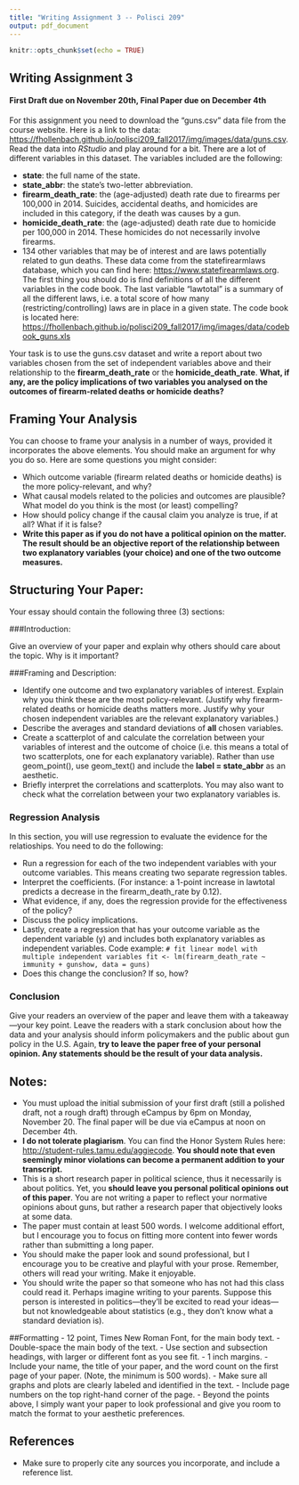 ```yaml
---
title: "Writing Assignment 3 -- Polisci 209"
output: pdf_document
---
```


```r
knitr::opts_chunk$set(echo = TRUE)
```

## Writing Assignment 3
#### First Draft due on November 20th, Final Paper due on December 4th

For this assignment you need to download the "guns.csv" data file from the course website. Here is a link to the data: [https://fhollenbach.github.io/polisci209_fall2017/img/images/data/guns.csv](https://fhollenbach.github.io/polisci209_fall2017/img/images/data/guns.csv). Read the data into _RStudio_ and play around for a bit. There are a lot of different variables in this dataset. The variables included are the following:

- __state__: the full name of the state.
- __state_abbr__: the state’s two-letter abbreviation.
- __firearm_death_rate__: the (age-adjusted) death rate due to firearms per 100,000 in 2014. Suicides,
accidental deaths, and homicides are included in this category, if the death was causes by a gun.
- __homicide_death_rate__: the (age-adjusted) death rate due to homicide per 100,000 in 2014. These
homicides do not necessarily involve firearms.
- 134 other variables that may be of interest and are laws potentially related to gun deaths. These data come from the statefirearmlaws database, which you can find here: [https://www.statefirearmlaws.org](https://www.statefirearmlaws.org/). The first thing you should do is find definitions of all the different variables in the code book. The last variable "lawtotal" is a summary of all the different laws, i.e. a total score of how many (restricting/controlling) laws are in place in a given state. The code book is located here: [https://fhollenbach.github.io/polisci209_fall2017/img/images/data/codebook_guns.xls](https://fhollenbach.github.io/polisci209_fall2017/img/images/data/codebook_guns.xls)


Your task is to use the guns.csv dataset and write a report about two variables chosen from the set of independent variables above and their relationship to the __firearm_death_rate__ or the __homicide_death_rate__. __What, if any, are the policy implications of two variables you analysed on the outcomes of firearm-related deaths or homicide deaths?__

## Framing Your Analysis
 You can choose to frame your analysis in a number of ways, provided it incorporates the above elements. You should make an argument for why you do so. Here are some questions you might consider: 
 
- Which outcome variable (firearm related deaths or homicide deaths) is the more policy-relevant, and why?
- What causal models related to the policies and outcomes are plausible? What model do you think is the most (or least) compelling? 
- How should policy change if the causal claim you analyze is true, if at all?  What if it is false?
- __Write this paper as if you do not have a political opinion on the matter. The result should be an objective report of the relationship between two explanatory variables (your choice) and one of the two outcome measures.__ 

\pagebreak

## Structuring Your Paper:
Your essay should contain the following three (3) sections: 
 
###Introduction:  

Give an overview of your paper and explain why others should care about the topic. Why is it important? 

###Framing and Description:  

  - Identify one outcome and two explanatory variables of interest. Explain why you think these are the most policy-relevant. (Justify why firearm-related deaths or homicide deaths matters more. Justify why your chosen independent variables are the relevant explanatory variables.)
  - Describe the averages and standard deviations of __all__ chosen variables.
  - Create a scatterplot of and calculate the correlation between your variables of interest and the  outcome of choice (i.e. this means a total of two scatterplots, one for each explanatory variable). Rather than use geom_point(), use geom_text() and include the __label = state_abbr__ as an aesthetic.
  - Briefly interpret the correlations and scatterplots. You may also want to check what the correlation between your two explanatory variables is.

### Regression Analysis

In this section, you will use regression to evaluate the evidence for the relatioships. You need to do the following:  
  
  - Run a regression for each of the two independent variables with your outcome variables. This means  creating two separate regression tables.
  - Interpret the coefficients. (For instance: a 1-point increase in lawtotal predicts a decrease in the firearm_death_rate by 0.12).
  - What evidence, if any, does the regression provide for the effectiveness of the policy?
  - Discuss the policy implications.
  - Lastly, create a regression that has your outcome variable as the dependent variable (y) and includes both explanatory variables as independent variables. Code example: 
  `# fit linear model with multiple independent variables
fit <- lm(firearm_death_rate ~ immunity + gunshow, data = guns)`
  - Does this change the conclusion? If so, how?
  
### Conclusion

Give your readers an overview of the paper and leave them with a takeaway—your key point. Leave the readers with a stark conclusion about how the data and your analysis should inform policymakers and the public about gun policy in the U.S. Again, __try to leave the paper free of your personal opinion. Any statements should be the result of your data analysis.__

## Notes:
- You must upload the initial submission of your first draft (still a polished draft, not a rough draft) through eCampus by 6pm on Monday, November 20. The final paper will be due via eCampus at noon on December 4th. 
- __I do not tolerate plagiarism__. You can find the Honor System Rules here: [http://student-rules.tamu.edu/aggiecode](http://student-rules.tamu.edu/aggiecode). __You should note that even seemingly minor violations can become a permanent addition to your transcript.__ 
- This is a short research paper in political science, thus it necessarily is about politics. Yet, you __should leave you personal political opinions out of this paper__. You are not writing a paper to reflect your normative opinions about guns, but rather a research paper that objectively looks at some data.
- The paper must contain at least 500 words. I welcome additional effort, but I encourage you to focus on fitting more content into fewer words rather than submitting a long paper. 
- You should make the paper look and sound professional, but I encourage you to be creative and playful with your prose. Remember, others will read your writing. Make it enjoyable. 
- You should write the paper so that someone who has not had this class could read it. Perhaps imagine writing to your parents. Suppose this person is interested in politics—they’ll be excited to read your ideas—but not knowledgeable about statistics (e.g., they don’t know what a standard deviation is).


##Formatting 
- 12 point, Times New Roman Font, for the main body text.
- Double-space the main body of the text.
- Use section and subsection headings, with larger or different font as you see fit. 
- 1 inch margins.
- Include your name, the title of your paper, and the word count on the first page of your paper. (Note, the minimum is 500 words).
- Make sure all graphs and plots are clearly labeled and identified in the text.
- Include page numbers on the top right-hand corner of the page.
- Beyond the points above, I simply want your paper to look professional and give you room to match the format to your aesthetic preferences. 

## References 
- Make sure to properly cite any sources you incorporate, and include a reference list.  


\pagebreak